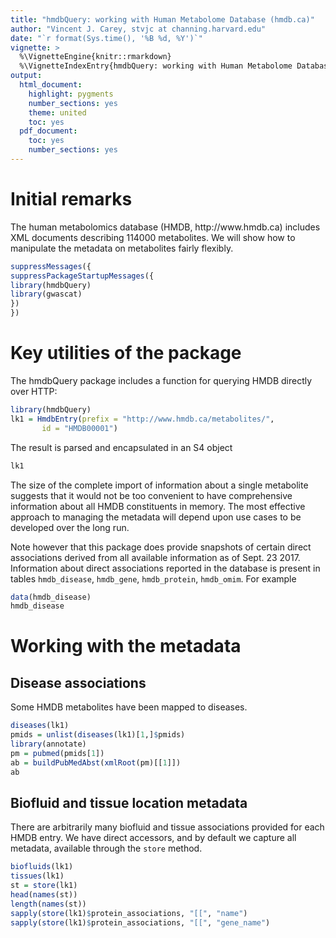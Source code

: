 ```yaml
---
title: "hmdbQuery: working with Human Metabolome Database (hmdb.ca)"
author: "Vincent J. Carey, stvjc at channing.harvard.edu"
date: "`r format(Sys.time(), '%B %d, %Y')`"
vignette: >
  %\VignetteEngine{knitr::rmarkdown}
  %\VignetteIndexEntry{hmdbQuery: working with Human Metabolome Database (hmdb.ca)}
output:
  html_document:
    highlight: pygments
    number_sections: yes
    theme: united
    toc: yes
  pdf_document:
    toc: yes
    number_sections: yes
---
```


# Initial remarks

The human metabolomics database (HMDB, http://www.hmdb.ca)
includes XML documents describing 114000 metabolites.  We will show
how to manipulate the metadata on metabolites fairly
flexibly.

```r
suppressMessages({
suppressPackageStartupMessages({
library(hmdbQuery)
library(gwascat)
})
})
```

# Key utilities of the package

The hmdbQuery package includes a function for querying HMDB
directly over HTTP:

```r
library(hmdbQuery)
lk1 = HmdbEntry(prefix = "http://www.hmdb.ca/metabolites/", 
       id = "HMDB00001")
```
The result is parsed and encapsulated in an S4 object
```r
lk1
```

The size of the complete import of information about a single metabolite
suggests that it would not be too convenient to have comprehensive
information about all HMDB constituents in memory.  The most effective
approach to managing the metadata will depend upon use cases to be
developed over the long run.

Note however that this package does provide snapshots
of certain direct associations derived from all available
information as of Sept. 23 2017.  Information
about direct associations reported in the database
is present in tables `hmdb_disease`,
`hmdb_gene`, `hmdb_protein`, `hmdb_omim`.  For
example
```r
data(hmdb_disease)
hmdb_disease
```

# Working with the metadata

## Disease associations

Some HMDB metabolites have been mapped to diseases. 

```r
diseases(lk1)
pmids = unlist(diseases(lk1)[1,]$pmids)
library(annotate)
pm = pubmed(pmids[1])
ab = buildPubMedAbst(xmlRoot(pm)[[1]])
ab
```

## Biofluid and tissue location metadata

There are arbitrarily many biofluid and tissue associations
provided for each HMDB entry.  We have direct accessors,
and by default we capture all metadata, available through
the `store` method.

```r
biofluids(lk1)
tissues(lk1)
st = store(lk1)
head(names(st))
length(names(st))
sapply(store(lk1)$protein_associations, "[[", "name")
sapply(store(lk1)$protein_associations, "[[", "gene_name")
```

